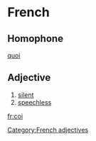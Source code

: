 =French=
==Homophone==
[[quoi]]
==Adjective==
# [[silent]]
# [[speechless]]
[[Category:French adjectives]]
[[fr:coi]]